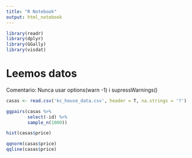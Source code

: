 ```yaml
---
title: "R Notebook"
output: html_notebook
---
```


```r
library(readr)
library(dplyr)
library(GGally)
library(visdat)

```

# Leemos datos

Comentario: Nunca usar options(warn -1) i supressWarnings()


```r

casas <- read.csv('kc_house_data.csv', header = T, na.strings = '?')

ggpairs(casas %>% 
        select(-id) %>%
        sample_n(1000))
```



```r
hist(casas$price)
```


```r
qqnorm(casas$price)
qqline(casas$price)

```